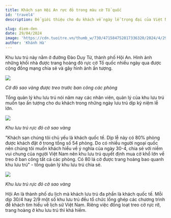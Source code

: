 ---
title: Khách sạn Hội An rực đỏ trong màu cờ Tổ quốc
id: 'travel4'
description: Để giới thiệu cho du khách về ngày lễ trọng đại của Việt Nam, một khu lưu trú chuyên dòng khách quốc tế ở Hội An đã đồng loạt treo cờ ở tất cả các ban công trong dịp nghỉ lễ 30/4, 1/5.

slug: diem-den
date: 29/04/2024
image: 'https://cdn.tuoitre.vn/thumb_w/730/471584752817336320/2024/4/29/2-17143831984781571281281.jpg'
author: 'Khánh Hà'
---

Khu lưu trú này nằm ở đường Đào Duy Từ, thành phố Hội An. Hình ảnh những khối nhà được trang hoàng đỏ rực cờ Tổ quốc nhiều ngày qua được cộng đồng mạng chia sẻ và gây hình ảnh ấn tượng.

![](https://cdn.tuoitre.vn/thumb_w/730/471584752817336320/2024/4/29/2-17143831984781571281281.jpg)

_Cờ đỏ sao vàng được treo trước ban công các phòng_

Tổng quản lý khu lưu trú nói năm nay các nhân viên, quản lý của khu lưu trú muốn tạo ấn tượng cho du khách trong những ngày lưu trú dịp kỷ niệm lễ lớn.

![](https://cdn.tuoitre.vn/thumb_w/730/471584752817336320/2024/4/29/1-17143832497581089953254.jpg)

_Khu lưu trú rực đỏ cờ sao vàng_

"Khách sạn chúng tôi chủ yếu là khách quốc tế. Dịp lễ này có 80% phòng được khách đặt ở trong tổng số 54 phòng.
Do có nhiều người ngoại quốc nên chúng tôi muốn khách hiểu về ý nghĩa của ngày 30-4, chia sẻ với niềm vui chung của người Việt Nam nên khu lưu trú quyết định mua cờ khổ lớn về treo ở ban công tất cả các phòng. Có 80 lá cờ được trang hoàng bao quanh khu lưu trú" - tổng quản lý khu lưu trú chia sẻ.

![](https://cdn.tuoitre.vn/471584752817336320/2024/4/29/4-17143833628181047057063.jpg)

_Khu lưu trú rực đỏ cờ sao vàng_

Hội An là thành phố du lịch mà khách lưu trú đa phần là khách quốc tế. Mỗi dịp 30/4 hay 2/9 một số khu lưu trú đều tổ chức lồng ghép các chương trình để khách tìm hiểu về lịch sử Việt Nam.
Riêng việc đồng loạt treo cờ rực rỡ, trang hoàng ở khu lưu trú thì khá hiếm.

